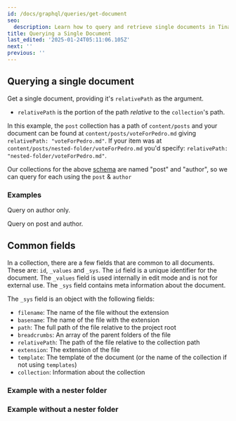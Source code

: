 ```yaml
---
id: /docs/graphql/queries/get-document
seo:
  description: Learn how to query and retrieve single documents in TinaCMS using GraphQL, including examples of working with relative paths
title: Querying a Single Document
last_edited: '2025-01-24T05:11:06.105Z'
next: ''
previous: ''
---
```


## Querying a single document

Get a single document, providing it's `relativePath` as the argument.

* `relativePath` is the portion of the path *relative* to the `collection`'s path.

In this example, the `post` collection has a path of `content/posts` and your document can be found at `content/posts/voteForPedro.md` giving `relativePath: "voteForPedro.md"`. If your item was at `content/posts/nested-folder/voteForPedro.md` you'd specify: `relativePath: "nested-folder/voteForPedro.md"`.

Our collections for the above [schema](/docs/graphql/queries/#example-schema) are named "post" and "author", so we can query for each using the `post` & `author`

### Examples

Query on author only.

<GraphQLCodeBlock
  query="{
  ##author(relativePath:#&#x22;napolean.json&#x22;)#{
  ####name
  ##}
  }"
  response="{
  ##&#x22;data&#x22;:#{
  ####&#x22;author&#x22;:#{
  ######&#x22;name&#x22;:#&#x22;Napolean&#x22;
  ####}
  ##}
  }"
/>

Query on post and author.

<GraphQLCodeBlock
  query="{
  ##post(relativePath:#&#x22;voteForPedro.json&#x22;)#{
  ####title
  ####category
  ####author#{
  ######...#on#Author#{
  ########name
  ######}
  ####}
  ##}
  }"
  response="{
  ##&#x22;data&#x22;:#{
  ####&#x22;post&#x22;:#{
  ######&#x22;title&#x22;:#&#x22;Vote#For#Pedro&#x22;,
  ######&#x22;category&#x22;:#&#x22;politics&#x22;,
  ######&#x22;author&#x22;:#{
  ########&#x22;name&#x22;:#&#x22;Napolean&#x22;
  ######}
  ####}
  ##}
  }"
/>

## Common fields

In a collection, there are a few fields that are common to all documents. These are: `id`, `_values` and `_sys`. The `id` field is a unique identifier for the document. The `_values` field is used internally in edit mode and is not for external use. The `_sys` field contains meta information about the document.

The `_sys` field is an object with the following fields:

* `filename`: The name of the file without the extension
* `basename`: The name of the file with the extension
* `path`: The full path of the file relative to the project root
* `breadcrumbs`: An array of the parent folders of the file
* `relativePath`: The path of the file relative to the collection path
* `extension`: The extension of the file
* `template`: The template of the document (or the name of the collection if not using `templates`)
* `collection`: Information about the collection

### Example with a nester folder

<GraphQLCodeBlock
  query="{
  ##post(relativePath:#&#x22;nested/anotherPost.json&#x22;)#{
  ####id
  ####_sys#{
  ######filename
  ######basename
  ######path
  ######breadcrumbs
  ######relativePath
  ######extension
  ######template
  ####}
  ##}
  }"
  response="{
  ##&#x22;data&#x22;:#{
  ####&#x22;post&#x22;:#{
  ######&#x22;id&#x22;:#&#x22;content/posts/nested/anotherPost.json&#x22;,
  ######&#x22;_sys&#x22;:#{
  ########&#x22;filename&#x22;:#&#x22;anotherPost&#x22;,
  ########&#x22;basename&#x22;:#&#x22;anotherPost.json&#x22;,
  ########&#x22;path&#x22;:#&#x22;content/posts/nested/anotherPost.json&#x22;,
  ########&#x22;breadcrumbs&#x22;:#[
  ##########&#x22;nested&#x22;,
  ##########&#x22;anotherPost&#x22;
  ########],
  ########&#x22;relativePath&#x22;:#&#x22;nested/anotherPost.json&#x22;,
  ########&#x22;extension&#x22;:#&#x22;.json&#x22;,
  ########&#x22;template&#x22;:#&#x22;post&#x22;
  ######}
  ####}
  ##}
  }"
/>

### Example without a nester folder

<GraphQLCodeBlock
  query="{
  ##post(relativePath:#&#x22;anotherPost.json&#x22;)#{
  ####id
  ####_sys#{
  ######filename
  ######basename
  ######path
  ######breadcrumbs
  ######relativePath
  ######extension
  ######template
  ####}
  ##}
  }"
  response="{
  ##&#x22;data&#x22;:#{
  ####&#x22;post&#x22;:#{
  ######&#x22;id&#x22;:#&#x22;content/posts/anotherPost.json&#x22;,
  ######&#x22;_sys&#x22;:#{
  ########&#x22;filename&#x22;:#&#x22;anotherPost&#x22;,
  ########&#x22;basename&#x22;:#&#x22;anotherPost.json&#x22;,
  ########&#x22;path&#x22;:#&#x22;content/posts/anotherPost.json&#x22;,
  ########&#x22;breadcrumbs&#x22;:#[
  ##########&#x22;anotherPost&#x22;
  ########],
  ########&#x22;relativePath&#x22;:#&#x22;anotherPost.json&#x22;,
  ########&#x22;extension&#x22;:#&#x22;.json&#x22;,
  ########&#x22;template&#x22;:#&#x22;post&#x22;
  ######}
  ####}
  ##}
  }"
/>
